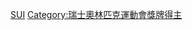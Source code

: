 {{Commonscat|Olympic bronze medalists for Switzerland}}

[[Category:奥林匹克运动会铜牌得主|SUI]]
[[Category:瑞士奧林匹克運動會獎牌得主|Category:瑞士奧林匹克運動會獎牌得主]]